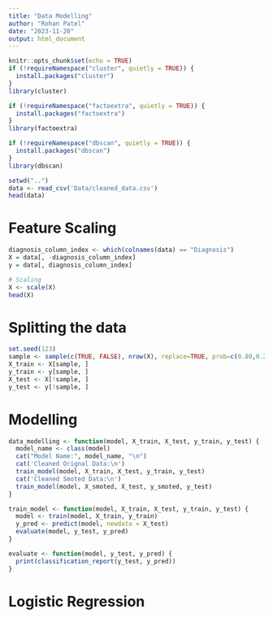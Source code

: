 ```yaml
---
title: "Data Modelling"
author: "Rohan Patel"
date: "2023-11-20"
output: html_document
---
```


```r
knitr::opts_chunk$set(echo = TRUE)
if (!requireNamespace("cluster", quietly = TRUE)) {
  install.packages("cluster")
}
library(cluster)

if (!requireNamespace("factoextra", quietly = TRUE)) {
  install.packages("factoextra")
}
library(factoextra)

if (!requireNamespace("dbscan", quietly = TRUE)) {
  install.packages("dbscan")
}
library(dbscan)
```



```r
setwd("..")
data <- read_csv('Data/cleaned_data.csv')
head(data)
```

# Feature Scaling
```r
diagnosis_column_index <- which(colnames(data) == "Diagnosis")
X = data[, -diagnosis_column_index]
y = data[, diagnosis_column_index]

# Scaling
X <- scale(X)
head(X)
```

# Splitting the data
```r
set.seed(123)
sample <- sample(c(TRUE, FALSE), nrow(X), replace=TRUE, prob=c(0.80,0.20))
X_train <- X[sample, ]
y_train <- y[sample, ]
X_test <- X[!sample, ]
y_test <- y[!sample, ]
```


# Modelling
```r
data_modelling <- function(model, X_train, X_test, y_train, y_test) {
  model_name <- class(model)
  cat("Model Name:", model_name, "\n")
  cat('Cleaned Orignal Data:\n')
  train_model(model, X_train, X_test, y_train, y_test)
  cat('Cleaned Smoted Data:\n')
  train_model(model, X_smoted, X_test, y_smoted, y_test)
}

train_model <- function(model, X_train, X_test, y_train, y_test) {
  model <- train(model, X_train, y_train)
  y_pred <- predict(model, newdata = X_test)
  evaluate(model, y_test, y_pred)
}

evaluate <- function(model, y_test, y_pred) {
  print(classification_report(y_test, y_pred))
}
```


# Logistic Regression
```r

```



```r

```



```r

```



```r

```



```r

```



```r

```



```r

```



```r

```



```r

```



```r

```



```r

```



```r

```



```r

```



```r

```



```r

```



```r

```



```r

```



```r

```


